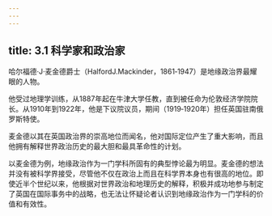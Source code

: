 ```yaml
---
---
---
```

title: 3.1 科学家和政治家
---



哈尔福德·J·麦金德爵士（HalfordJ.Mackinder，1861‑1947）是地缘政治界最耀眼的人物。

他受过地理学训练，从1887年起在牛津大学任教，直到被任命为伦敦经济学院院长。从1910年到1922年，他是下议院议员，期间（1919‑1920年）担任英国驻南俄罗斯特使。

麦金德以其在英国政治界的崇高地位而闻名，他对国际定位产生了重大影响，而且他拥有解释世界政治历史的最大胆和最具革命性的计划。

以麦金德为例，地缘政治作为一门学科所固有的典型悖论最为明显。麦金德的想法并没有被科学界接受，尽管他不仅在政治上而且在科学界本身也有很高的地位。即使近半个世纪以来，他根据对世界政治和地理历史的解释，积极并成功地参与制定了英国在国际事务中的战略，也无法让怀疑论者认识到地缘政治作为一门学科的价值和有效性。